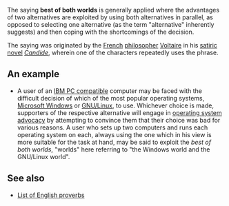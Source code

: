 
The saying '''best of both worlds''' is generally applied where the advantages of two alternatives are exploited by using both alternatives in parallel, as opposed to selecting one alternative (as the term "alternative" inherently suggests) and then coping with the shortcomings of the decision.

The saying was originated by the [[France|French]] [[philosopher]] [[Voltaire]] in his [[satire|satiric]] [[novel]] ''[[Candide]]'', wherein one of the characters repeatedly uses the phrase.

==An example==

* A user of an [[IBM PC compatible]] computer may be faced with the difficult decision of which of the most popular operating systems, [[Microsoft Windows]] or [[GNU/Linux]], to use. Whichever choice is made, supporters of the respective alternative will engage in [[operating system advocacy]] by attempting to convince them that their choice was bad for various reasons. A user who sets up two computers and runs each operating system on each, always using the one which in his view is more suitable for the task at hand, may be said to exploit the ''best of both worlds'', "worlds" here referring to "the Windows world and the GNU/Linux world".

==See also==
* [[List of English proverbs]]

{{Vocab-stub}}
